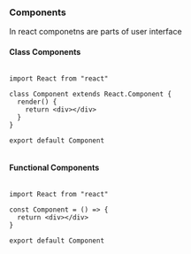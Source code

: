 ### Components

In react componetns are parts of user interface

#### Class Components

```

import React from "react"

class Component extends React.Component {
  render() {
    return <div></div>
  }
}

export default Component


```

#### Functional Components

```

import React from "react"

const Component = () => {
  return <div></div>
}

export default Component


```
